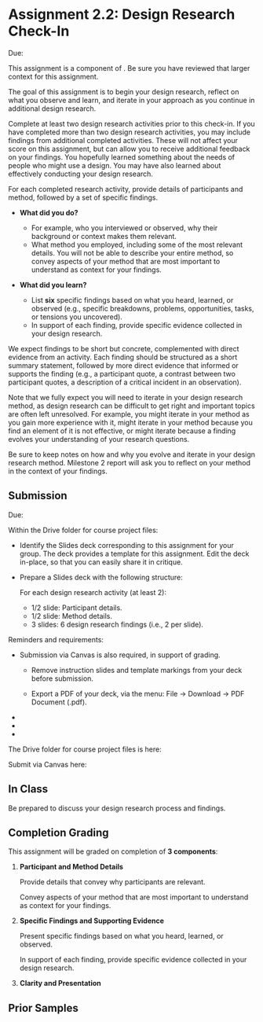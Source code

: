 

# Assignment 2.2: Design Research Check-In

<UnderDevelopment display={true} />

Due: <AssignmentDueDateTime assignmentKey={calendarData.assignments.assignment_2_2} />

This assignment is a component of <SiteLink linkKey={SiteLinks.milestone_2_top}/>.
Be sure you have reviewed that larger context for this assignment.

The goal of this assignment is to begin your design research,
reflect on what you observe and learn,
and iterate in your approach as you continue in additional design research.

Complete at least two design research activities prior to this check-in.
If you have completed more than two design research activities,
you may include findings from additional completed activities.
These will not affect your score on this assignment,
but can allow you to receive additional feedback on your findings.
You hopefully learned something about the needs of people who might use a design.
You may have also learned about effectively conducting your design research.

For each completed research activity,
provide details of participants and method,
followed by a set of specific findings.

- __What did you do?__
  - For example, who you interviewed or observed, why their background or context makes them relevant.
  - What method you employed, including some of the most relevant details.
    You will not be able to describe your entire method,
    so convey aspects of your method that are most important to understand as context for your findings.

- __What did you learn?__
  - List **six** specific findings based on what you heard, learned, or observed
    (e.g., specific breakdowns, problems, opportunities, tasks, or tensions you uncovered).
  - In support of each finding, provide specific evidence collected in your design research.

We expect findings to be short but concrete, complemented with direct evidence from an activity.
Each finding should be structured as a short summary statement,
followed by more direct evidence that informed or supports the finding
(e.g., a participant quote,
a contrast between two participant quotes,
a description of a critical incident in an observation).

Note that we fully expect you will need to iterate in your design research method,
as design research can be difficult to get right and important topics are often left unresolved.
For example, you might iterate in your method as you gain more experience with it,
might iterate in your method because you find an element of it is not effective,
or might iterate because a finding evolves your understanding of your research questions.

Be sure to keep notes on how and why you evolve and iterate in your design research method.
Milestone 2 report will ask you to reflect on your method in the context of your findings.

## Submission

Due: <AssignmentDueDateTime assignmentKey={calendarData.assignments.assignment_2_2} />

Within the Drive folder for course project files:

- Identify the Slides deck corresponding to this assignment for your group.
  The deck provides a template for this assignment.
  Edit the deck in-place, so that you can easily share it in critique.

- Prepare a Slides deck with the following structure:

  For each design research activity (at least 2):
    - 1/2 slide: Participant details.
    - 1/2 slide: Method details.
    - 3 slides: 6 design research findings (i.e., 2 per slide).

Reminders and requirements:

- Submission via Canvas is also required, in support of grading.
  - Remove instruction slides and template markings from your deck before submission.

  - Export a PDF of your deck, via the menu: File -> Download -> PDF Document (.pdf).

- <GroupAssignment />
- <ClarityAndPresentationReference />
- <ParticipantAnonymity />

The Drive folder for course project files is here:

<CourseDataLink linkKey={courseData.linkDriveProjectFiles} outerComponent="p"/>

Submit via Canvas here:

<AssignmentSubmitCanvasLink assignmentKey={calendarData.assignments.assignment_2_2} />

## In Class

Be prepared to discuss your design research process and findings.

## Completion Grading

This assignment will be graded on completion of __3 components__:

1. __Participant and Method Details__

   Provide details that convey why participants are relevant.

   Convey aspects of your method that are most important to understand as context for your findings.

2. __Specific Findings and Supporting Evidence__

   Present specific findings based on what you heard, learned, or observed.

   In support of each finding, provide specific evidence collected in your design research.

3. __Clarity and Presentation__

## Prior Samples

<PriorSamplesWarning />

<ProjectMilestoneSamples milestone='assignment2c' />
